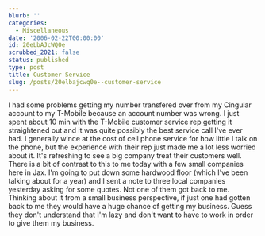 ```yaml
---
blurb: ''
categories:
  - Miscellaneous
date: '2006-02-22T00:00:00'
id: 20eLbAJcWQ0e
scrubbed_2021: false
status: published
type: post
title: Customer Service
slug: /posts/20elbajcwq0e--customer-service
---
```


I had some problems getting my number transfered over from my
Cingular account to my T-Mobile because an account number was
wrong. I just spent about 10 min with the T-Mobile customer service
rep getting it straightened out and it was quite possibly the best
service call I've ever had. I generally wince at the cost of cell
phone service for how little I talk on the phone, but the
experience with their rep just made me a lot less worried about it.
It's refreshing to see a big company treat their customers well.
There is a bit of contrast to this to me today with a few small
companies here in Jax. I'm going to put down some hardwood floor
(which I've been talking about for a year) and I sent a note to
three local companies yesterday asking for some quotes. Not one of
them got back to me. Thinking about it from a small business
perspective, if just one had gotten back to me they would have a
huge chance of getting my business. Guess they don't understand
that I'm lazy and don't want to have to work in order to give them
my business.
